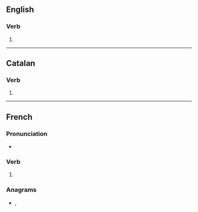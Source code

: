 {{also|assemblés}}

==English==

===Verb===
{{head|en|verb form}}

# {{en-third-person singular of|assemble}}

----

==Catalan==

===Verb===
{{head|ca|verb form}}

# {{ca-verb form of|p=2|n=sg|t=pres|m=ind|assemblar}}

----

==French==

===Pronunciation===
* {{audio|fr|LL-Q150 (fra)-DenisdeShawi-assembles.wav|Audio (CAN)}}

===Verb===
{{head|fr|verb form}}

# {{inflection of|fr|assembler||2|s|pres|ind//sub}}

===Anagrams===
* {{l|fr|blessâmes}}, {{l|fr|semblasse}}